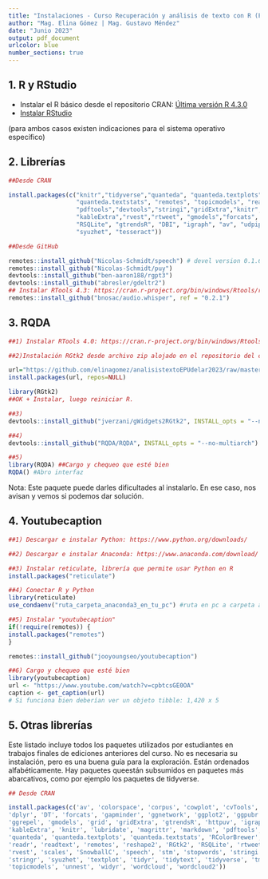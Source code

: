 ```yaml
---
title: "Instalaciones - Curso Recuperación y análisis de texto con R (FCS/UdelaR)"
author: "Mag. Elina Gómez | Mag. Gustavo Méndez"
date: "Junio 2023"
output: pdf_document
urlcolor: blue
number_sections: true
---
```



## 1. R y RStudio

- Instalar el R básico desde el repositorio CRAN: [Última versión R 4.3.0](https://cran.r-project.org/)
- [Instalar RStudio](https://www.rstudio.com/products/rstudio/download/)

(para ambos casos existen indicaciones para el sistema operativo específico)

## 2. Librerías 

```r

##Desde CRAN

install.packages(c("knitr","tidyverse","quanteda", "quanteda.textplots", 
                   "quanteda.textstats", "remotes", "topicmodels", "readtext",
                   "pdftools","devtools","stringi","gridExtra","knitr", "plotly",
                   "kableExtra","rvest","rtweet", "gmodels","forcats", 
                   "RSQLite", "gtrendsR", "DBI", "igraph", "av", "udpipe", "spacyr", 
                   "syuzhet", "tesseract"))

##Desde GitHub

remotes::install_github("Nicolas-Schmidt/speech") # devel version 0.1.6
remotes::install_github("Nicolas-Schmidt/puy")
devtools::install_github("ben-aaron188/rgpt3")
devtools::install_github("abresler/gdeltr2")
## Instalar RTools 4.3: https://cran.r-project.org/bin/windows/Rtools/rtools43/rtools.html
remotes::install_github("bnosac/audio.whisper", ref = "0.2.1")

```

\newpage

## 3. RQDA

```r

##1) Instalar RTools 4.0: https://cran.r-project.org/bin/windows/Rtools/rtools40.html

##2)Instalación RGtk2 desde archivo zip alojado en el repositorio del curso

url="https://github.com/elinagomez/analisistextoEPUdelar2023/raw/master/Recursos%20iniciales/RGtk2.zip"
install.packages(url, repos=NULL)

library(RGtk2)
##OK + Instalar, luego reiniciar R.

##3)
devtools::install_github("jverzani/gWidgets2RGtk2", INSTALL_opts = "--no-multiarch")

##4)
devtools::install_github("RQDA/RQDA", INSTALL_opts = "--no-multiarch")

##5)
library(RQDA) ##Cargo y chequeo que esté bien
RQDA() #Abro interfaz
```

Nota: Este paquete puede darles dificultades al instalarlo. 
En ese caso, nos avisan y vemos si podemos dar solución.

## 4. Youtubecaption

```r

##1) Descargar e instalar Python: https://www.python.org/downloads/

##2) Descargar e instalar Anaconda: https://www.anaconda.com/download/

##3) Instalar reticulate, librería que permite usar Python en R
install.packages("reticulate")

##4) Conectar R y Python
library(reticulate)
use_condaenv("ruta_carpeta_anaconda3_en_tu_pc") #ruta en pc a carpeta anaconda3

##5) Instalar "youtubecaption"
if(!require(remotes)) {
install.packages("remotes")
}

remotes::install_github("jooyoungseo/youtubecaption")

##6) Cargo y chequeo que esté bien
library(youtubecaption)
url <- "https://www.youtube.com/watch?v=cpbtcsGE0OA"
caption <- get_caption(url)
# Si funciona bien deberían ver un objeto tibble: 1,420 x 5 

```

\newpage

## 5. Otras librerías

Este listado incluye todos los paquetes utilizados por estudiantes en trabajos finales de ediciones anteriores del curso. No es necesaria su instalación, pero es una buena guía para la exploración. 
Están ordenados alfabéticamente. Hay paquetes queestán subsumidos en paquetes más abarcativos, como por ejemplo los paquetes de tidyverse.

```r

## Desde CRAN

install.packages(c('av', 'colorspace', 'corpus', 'cowplot', 'cvTools', 'devtools',
'dplyr', 'DT', 'forcats', 'gapminder', 'ggnetwork', 'ggplot2', 'ggpubr', 'ggraph', 
'ggrepel', 'gmodels', 'grid', 'gridExtra', 'gtrendsR', 'httpuv', 'igraph', 
'kableExtra', 'knitr', 'lubridate', 'magrittr', 'markdown', 'pdftools', 'purrr',
'quanteda', 'quanteda.textplots', 'quanteda.textstats', 'RColorBrewer', 'Rcpp', 
'readr', 'readtext', 'remotes', 'reshape2', 'RGtk2', 'RSQLite', 'rtweet', 
'rvest', 'scales', 'SnowballC', 'speech', 'stm', 'stopwords', 'stringi', 
'stringr', 'syuzhet', 'textplot', 'tidyr', 'tidytext', 'tidyverse', 'tm', 'tmap', 
'topicmodels', 'unnest', 'widyr', 'wordcloud', 'wordcloud2'))

```

